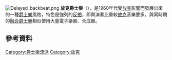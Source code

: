{{Unreferenced|time=2016-11-15T08:17:57+00:00}}
[[File:Delayed_backbeat.png|thumb]]
'''放克爵士樂'''（{{lang|en|Jazz funk}}），是1960年代受[[放克|放克]]影響而發展出來的一種[[爵士樂|爵士樂]]風格，特色是強列的[[反拍|反拍]]，即興演奏比重較[[放克|放克]]音樂要多，與同時期的[[融合爵士樂|融合爵士樂]]相似使用大量電子樂器、合成器。

== 參考資料 ==
{{reflist|2}}

{{音樂类型小作品}}

[[Category:爵士樂流派|Category:爵士樂流派]]
[[Category:放克|Category:放克]]